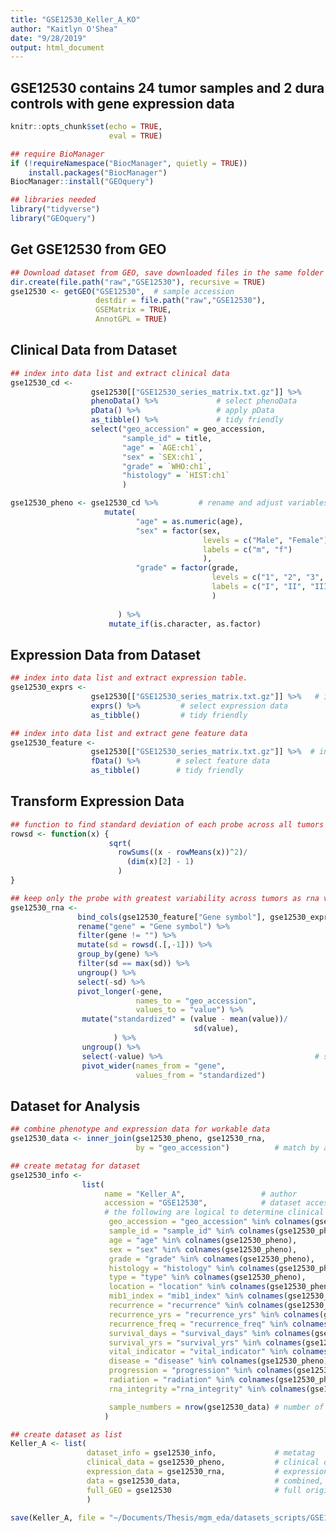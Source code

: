 ```yaml
---
title: "GSE12530_Keller_A_KO"
author: "Kaitlyn O'Shea"
date: "9/28/2019"
output: html_document
---
```

## GSE12530 contains 24 tumor samples and 2 dura controls with gene expression data

```r
knitr::opts_chunk$set(echo = TRUE,
                      eval = TRUE)
```

```r
## require BioManager
if (!requireNamespace("BiocManager", quietly = TRUE))
    install.packages("BiocManager")
BiocManager::install("GEOquery") 
```

```r
## libraries needed
library("tidyverse")
library("GEOquery")
```

## Get GSE12530 from GEO
```r
## Download dataset from GEO, save downloaded files in the same folder as this .Rmd file.
dir.create(file.path("raw","GSE12530"), recursive = TRUE)
gse12530 <- getGEO("GSE12530",  # sample accession 
                   destdir = file.path("raw","GSE12530"),
                   GSEMatrix = TRUE,
                   AnnotGPL = TRUE)
```

## Clinical Data from Dataset
```r
## index into data list and extract clinical data
gse12530_cd <-
                  gse12530[["GSE12530_series_matrix.txt.gz"]] %>%           # index into list 
                  phenoData() %>%             # select phenoData
                  pData() %>%                 # apply pData
                  as_tibble() %>%             # tidy friendly
                  select("geo_accession" = geo_accession,
                         "sample_id" = title, 
                         "age" = `AGE:ch1`,
                         "sex" = `SEX:ch1`,
                         "grade" = `WHO:ch1`,
                         "histology" = `HIST:ch1`
                         ) 

gse12530_pheno <- gse12530_cd %>%         # rename and adjust variables
                     mutate(
                            "age" = as.numeric(age),
                            "sex" = factor(sex, 
                                           levels = c("Male", "Female"), 
                                           labels = c("m", "f")
                                           ),
                            "grade" = factor(grade, 
                                             levels = c("1", "2", "3", "none"), 
                                             labels = c("I", "II", "III", "benign")
                                             )
                                
                        ) %>%
                      mutate_if(is.character, as.factor)
```

## Expression Data from Dataset
```r
## index into data list and extract expression table.
gse12530_exprs <- 
                  gse12530[["GSE12530_series_matrix.txt.gz"]] %>%   # index into list 
                  exprs() %>%         # select expression data
                  as_tibble()         # tidy friendly

## index into data list and extract gene feature data
gse12530_feature <- 
                  gse12530[["GSE12530_series_matrix.txt.gz"]] %>%  # index into list 
                  fData() %>%        # select feature data
                  as_tibble()        # tidy friendly
```

## Transform Expression Data
``` r
## function to find standard deviation of each probe across all tumors
rowsd <- function(x) {
                      sqrt(
                        rowSums((x - rowMeans(x))^2)/
                          (dim(x)[2] - 1)
                        )
}

## keep only the probe with greatest variability across tumors as rna variable 
gse12530_rna <-
               bind_cols(gse12530_feature["Gene symbol"], gse12530_exprs) %>% # add gene name to expression data
               rename("gene" = "Gene symbol") %>%                             # rename name variable as 'gene' 
               filter(gene != "") %>%                                         # keep only data for named genes
               mutate(sd = rowsd(.[,-1])) %>%                                 # calculate sd for each probe, index out gene name
               group_by(gene) %>%                                             # group probes by gene
               filter(sd == max(sd)) %>%                                      # keep the probe with the max variation for each gene
               ungroup() %>%                                                  # ungroup by genes 
               select(-sd) %>%                                                # select all but sd column
               pivot_longer(-gene,                                            # do not group by gene 
                            names_to = "geo_accession",                       # 'key' via gather
                            values_to = "value") %>%                          
                mutate("standardized" = (value - mean(value))/           # center at mean for gene 
                                         sd(value),                         # scale by sd for gene
                       ) %>%
                ungroup() %>%                                                  # ungroup by genes 
                select(-value) %>%                                  # select all but sd column
                pivot_wider(names_from = "gene",                               # final format genes as rows
                            values_from = "standardized")                      # final format expression across accession as columns    
```

## Dataset for Analysis
```r
## combine phenotype and expression data for workable data
gse12530_data <- inner_join(gse12530_pheno, gse12530_rna, 
                            by = "geo_accession")          # match by accession

## create metatag for dataset
gse12530_info <-  
                list(
                     name = "Keller_A",                 # author
                     accession = "GSE12530",            # dataset accession 
                     # the following are logical to determine clinical data available for dataset
                      geo_accession = "geo_accession" %in% colnames(gse12530_pheno),
                      sample_id = "sample_id" %in% colnames(gse12530_pheno),
                      age = "age" %in% colnames(gse12530_pheno),
                      sex = "sex" %in% colnames(gse12530_pheno),
                      grade = "grade" %in% colnames(gse12530_pheno),
                      histology = "histology" %in% colnames(gse12530_pheno),
                      type = "type" %in% colnames(gse12530_pheno),
                      location = "location" %in% colnames(gse12530_pheno),
                      mib1_index = "mib1_index" %in% colnames(gse12530_pheno),
                      recurrence = "recurrence" %in% colnames(gse12530_pheno),
                      recurrence_yrs = "recurrence_yrs" %in% colnames(gse12530_pheno),
                      recurrence_freq = "recurrence_freq" %in% colnames(gse12530_pheno),
                      survival_days = "survival_days" %in% colnames(gse12530_pheno),
                      survival_yrs = "survival_yrs" %in% colnames(gse12530_pheno),
                      vital_indicator = "vital_indicator" %in% colnames(gse12530_pheno),
                      disease = "disease" %in% colnames(gse12530_pheno),
                      progression = "progression" %in% colnames(gse12530_pheno),
                      radiation = "radiation" %in% colnames(gse12530_pheno),
                      rna_integrity ="rna_integrity" %in% colnames(gse12530_pheno),

                      sample_numbers = nrow(gse12530_data) # number of samples
                     )

## create dataset as list 
Keller_A <- list(
                 dataset_info = gse12530_info,             # metatag
                 clinical_data = gse12530_pheno,           # clinical data
                 expression_data = gse12530_rna,           # expression data
                 data = gse12530_data,                     # combined, workable data
                 full_GEO = gse12530                       # full original download from GEO
                 )                
```
```r
save(Keller_A, file = "~/Documents/Thesis/mgm_eda/datasets_scripts/GSE12530_Keller_A_KO.Rda") 
```
